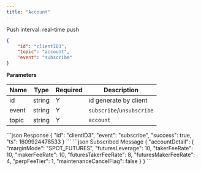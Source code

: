 ```yaml
---
title: "Account"
---
```


Push interval: real-time push

```json
{
    "id": "clientID3",
    "topic": "account",
    "event": "subscribe"
}
```

**Parameters**

| Name   | Type   | Required | Description                              |
| ------ | ------ | -------- | ---------------------------------------- |
| id     | string | Y        | id generate by client                    |
| event  | string | Y        | `subscribe`/`unsubscribe`                |
| topic  | string | Y        | `account`                                |

<RequestExample>
```json Response
{
    "id": "clientID3",
    "event": "subscribe",
    "success": true,
    "ts": 1609924478533
}
```
</RequestExample>

<ResponseExample>
```json Subscribed Message
{
    "accountDetail": {
        "marginMode": "SPOT_FUTURES",
        "futuresLeverage": 10,
        "takerFeeRate": 10,
        "makerFeeRate": 10,
        "futuresTakerFeeRate": 8,
        "futuresMakerFeeRate": 4,
        "perpFeeTier": 1,
        "maintenanceCancelFlag": false
    }
}
```
</ResponseExample>